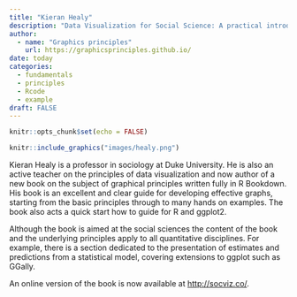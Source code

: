 ```yaml
---
title: "Kieran Healy"
description: "Data Visualization for Social Science: A practical introduction with R and ggplot2."
author:
  - name: "Graphics principles"
    url: https://graphicsprinciples.github.io/
date: today
categories:
  - fundamentals
  - principles 
  - Rcode
  - example
draft: FALSE
---
```

  
```r
knitr::opts_chunk$set(echo = FALSE)
```

```r
knitr::include_graphics("images/healy.png")
```


Kieran Healy is a professor in sociology at Duke University. He is also an active teacher on the principles of data visualization and now author of a new book on the subject of graphical principles written fully in R Bookdown. His book is an excellent and clear guide for developing effective graphs, starting from the basic principles through to many hands on examples. The book also acts a quick start how to guide for R and ggplot2. 

Although the book is aimed at the social sciences the content of the book and the underlying principles apply to all quantitative disciplines. For example, there is a section dedicated to the presentation of estimates and predictions from a statistical model, covering extensions to ggplot such as GGally.  

An online version of the book is now available at [http://socviz.co/](http://socviz.co/).  
